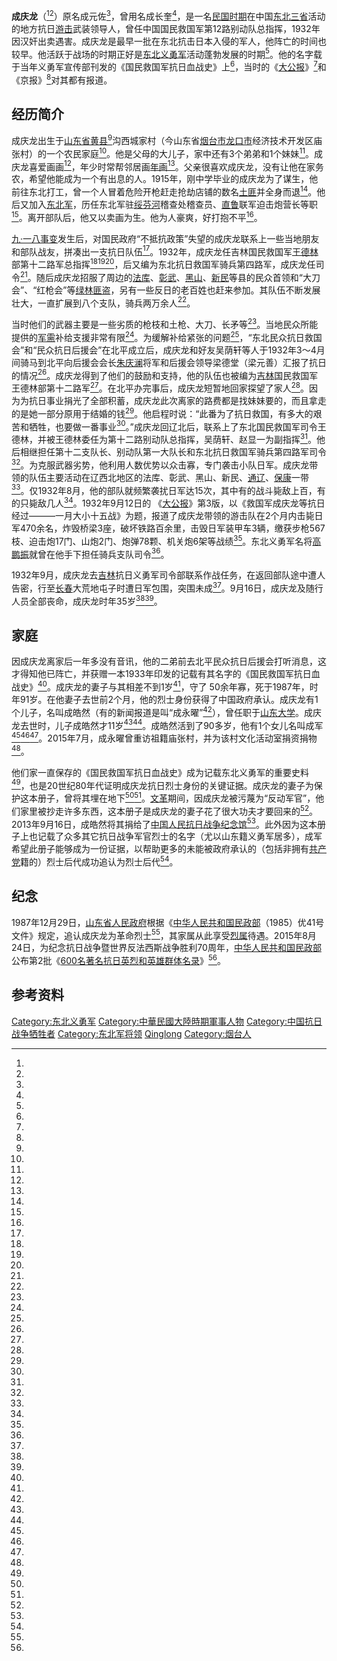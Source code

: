 '''成庆龙'''（{{bd|1898年|3月29日|1932年|9月16日|C成}}<ref name="600人名录"/><ref name="国民救国军小册子"/>）原名成元佐<ref name="福宁客"/>，曾用名成长奎<ref name="福宁客"/>，是一名[[中華民國大陸時期|民国时期]]在中国[[东北三省|东北三省]]活动的地方抗日[[游击队|游击]]武装领导人，曾任中国国民救国军第12路别动队总指挥，1932年因汉奸出卖遇害。成庆龙是最早一批在东北抗击日本入侵的军人，他阵亡的时间也较早。他活跃于战场的时期正好是[[东北抗日义勇军|东北义勇军]]活动蓬勃发展的时期<ref name="济南时报1"/>。他的名字载于当年义勇军宣传部刊发的《国民救国军抗日血战史》上<ref name="国民救国军小册子"/>，当时的《[[大公报|大公报]]》<ref name="济南时报1"/>和《京报》<ref name="济南时报1"/>对其都有报道。

== 经历简介 ==
成庆龙出生于[[山东省|山东省]][[黄县|黄县]]<ref name="国民救国军小册子"/>沟西城家村（今山东省[[烟台市|烟台市]][[龙口市|龙口市]]经济技术开发区庙张村）的一个农民家庭<ref name="福宁客"/>。他是父母的大儿子，家中还有3个弟弟和1个妹妹<ref name="福宁客"/>。成庆龙喜爱画画<ref name="新华网1"/>，年少时常帮邻居画[[年画|年画]]<ref name="福宁客"/>。父亲很喜欢成庆龙，没有让他在家务农，希望他能成为一个有出息的人。1915年，刚中学毕业的成庆龙为了谋生，他前往东北打工，曾一个人冒着危险开枪赶走抢劫店铺的数名[[土匪|土匪]]并全身而退<ref name="福宁客"/>。他后又加入[[东北军|东北军]]，历任东北军驻[[绥芬河|绥芬河]]稽查处稽查员、[[直系军阀|直]][[鲁系军阀|鲁]]联军迫击炮营长等职<ref name="福宁客"/>。离开部队后，他又以卖画为生。他为人豪爽，好打抱不平<ref name="福宁客"/>。

[[九·一八事变|九·一八事变]]发生后，对国民政府“不抵抗政策”失望的成庆龙联系上一些当地朋友和部队战友，拼凑出一支抗日队伍<ref name="福宁客"/>。1932年，成庆龙任吉林国民救国军[[王德林|王德林]]部第十二路军总指挥<ref name="齐鲁晚报1"/><ref name="福宁客"/><ref name="成永曜回祖籍"/>，后又编为东北抗日救国军骑兵第四路军，成庆龙任司令<ref name="福宁客"/>。随后成庆龙招服了周边的[[法库县|法库]]、[[彰武县|彰武]]、[[黑山县|黑山]]、[[新民县|新民]]等县的民众首领和“大刀会”、“红枪会”等[[绿林好汉|绿林匪盗]]，另有一些反日的老百姓也赶来参加。其队伍不断发展壮大，一直扩展到八个支队，骑兵两万余人<ref name="福宁客"/>。

当时他们的武器主要是一些劣质的枪枝和土枪、大刀、长矛等<ref name="福宁客"/>。当地民众所能提供的[[军需|军需]]补给支援非常有限<ref name="福宁客"/>。为缓解补给紧张的问题<ref name="济南时报1"/>，“东北民众抗日救国会”和“民众抗日后援会”在北平成立后，成庆龙和好友吴荫轩等人于1932年3～4月间骑马到北平向后援会会长[[朱庆澜|朱庆澜]]将军和后援会领导梁德堂（梁元善）汇报了抗日的情况<ref name="福宁客"/>。成庆龙得到了他们的鼓励和支持，他的队伍也被编为[[吉林|吉林]]国民救国军王德林部第十二路军<ref name="福宁客"/>。在北平办完事后，成庆龙短暂地回家探望了家人<ref name="福宁客"/>。因为为抗日事业捐光了全部积蓄，成庆龙此次离家的路费都是找妹妹要的，而且拿走的是她一部分原用于结婚的钱<ref name="济南时报1"/>。他启程时说：“此番为了抗日救国，有多大的艰苦和牺牲，也要做一番事业<ref name="福宁客"/>。”成庆龙回辽北后，联系上了东北国民救国军司令王德林，并被王德林委任为第十二路别动队总指挥，吴荫轩、赵显一为副指挥<ref name="福宁客"/>。他后相继担任第十二支队长、别动队第一大队长和东北抗日救国军骑兵第四路军司令<ref name="福宁客"/>。为克服武器劣势，他利用人数优势以众击寡，专门袭击小队日军。成庆龙带领的队伍主要活动在辽西北地区的法库、彰武、黑山、新民、[[通辽县|通辽]]、[[保康镇|保康]]一带<ref name="福宁客"/>。仅1932年8月，他的部队就频繁袭扰日军达15次，其中有的战斗毙敌上百，有的只毙敌几人<ref name="福宁客"/>。1932年9月12日的 《[[大公报|大公报]]》第3版，以《救国军成庆龙等抗日经过———一月大小十五战》为题，报道了成庆龙带领的游击队在2个月内击毙日军470余名，炸毁桥梁3座，破坏铁路百余里，击毁日军装甲车3辆，缴获步枪567枝、迫击炮17门、山炮2门、炮弹78颗、机关炮6架等战绩<ref name="福宁客"/>。东北义勇军名将[[高鹏振|高鹏振]]就曾在他手下担任骑兵支队司令<ref name="福宁客"/>。

1932年9月，成庆龙去[[吉林|吉林]]抗日义勇军司令部联系作战任务，在返回部队途中遭人告密，行至[[长春|长春]]大荒地屯子时遭日军包围，突围未成<ref name="福宁客"/>。9月16日，成庆龙及随行人员全部丧命，成庆龙时年35岁<ref name="国民救国军小册子"/><ref name="福宁客"/>。

== 家庭 ==
因成庆龙离家后一年多没有音讯，他的二弟前去北平民众抗日后援会打听消息，这才得知他已阵亡，并获赠一本1933年印发的记载有其名字的《国民救国军抗日血战史》<ref name="济南时报1"/>。成庆龙的妻子与其相差不到1岁<ref name="山东商报1"/>，守了 50余年寡，死于1987年，时年91岁。在他妻子去世前2个月，他的烈士身份获得了中国政府承认。成庆龙有1个儿子，名叫成皓然（有的新闻报道是叫“成永曜”<ref name="成永曜回祖籍"/>），曾任职于[[山东大学|山东大学]]。成庆龙去世时，儿子成皓然才11岁<ref name="山东商报1"/><ref name="济南商报1"/>。成皓然活到了90多岁，他有1个女儿名叫成军<ref name="齐鲁晚报1"/><ref name="山东商报1"/><ref name="济南商报1"/>。2015年7月，成永曜曾重访祖籍庙张村，并为该村文化活动室捐资捐物<ref name="成永曜回祖籍"/>。

他们家一直保存的《国民救国军抗日血战史》成为记载东北义勇军的重要史料<ref name="济南商报1"/>，也是20世纪80年代证明成庆龙抗日烈士身份的关键证据。成庆龙的妻子为保护这本册子，曾将其埋在地下<ref name="济南商报1"/><ref name="济南时报1"/>。[[文化大革命|文革]]期间，因成庆龙被污蔑为“反动军官”，他们家里被抄走许多东西，这本册子是成庆龙的妻子花了很大功夫才要回来的<ref name="济南时报1"/>。2013年9月16日，成皓然将其捐给了[[中国人民抗日战争纪念馆|中国人民抗日战争纪念馆]]<ref name="济南商报1"/>。此外因为这本册子上也记载了众多其它抗日战争军官烈士的名字（尤以山东籍义勇军居多），成军希望此册子能够成为一份证据，以帮助更多的未能被政府承认的（包括非拥有[[中国共产党|共产党]]籍的）烈士后代成功追认为烈士后代<ref name="济南时报1"/>。

== 纪念 ==
1987年12月29日，[[山东省人民政府|山东省人民政府]]根据《[[中华人民共和国民政部|中华人民共和国民政部]]（1985）优41号文件》规定，追认成庆龙为革命烈士<ref name="济南时报1"/>，其家属从此享受[[烈属|烈属]]待遇。2015年8月24日，为纪念抗日战争暨世界反法西斯战争胜利70周年，[[中华人民共和国民政部|中华人民共和国民政部]]公布第2批《[[著名抗日英烈和英雄群体名录#第二批名錄|600名著名抗日英烈和英雄群体名录]]》<ref name="600人名录"/>。

== 参考资料 ==
{{reflist|colwidth=30em|refs=
<ref name="600人名录">{{cite news |author= |title=第二批600名著名抗日英烈和英雄群体名录公布 |url=http://news.sohu.com/20150824/n419573989.shtml |publisher=[[新华网|新华网]], [[澎湃新闻|澎湃新闻]] (转载网站), [[搜狐|搜狐]] (第2道转载网站) |language=zh-cn |date=2015-08-24 |accessdate=2016-02-19 |archive-date=2019-08-23 |archive-url=https://web.archive.org/web/20190823071958/http://news.sohu.com/20150824/n419573989.shtml |dead-url=no }}</ref>

<ref name="国民救国军小册子">{{cite book |title=国民救国军抗日血战史 |author= |section=中国国民救国军殉难官长简报表 |page=75 |publisher=[[东北义勇军|东北义勇军]]总司令部宣传处 |language=zh |date=1933年11月}}</ref>

<ref name="福宁客">{{cite web |author="福宁客" ([[自媒体|自媒体]]人) |title=他与鬼子一个月打15战，惊天地泣鬼神 |url=http://history.sohu.com/20161014/n470253666.shtml |publisher=搜狐历史 |language=zh-cn |date=2016-10-14 |accessdate=2017-02-19}}</ref>

<ref name="齐鲁晚报1">{{cite news |author=张泰来 (记者) |title=抗日英烈后代将捐先辈遗物 |url=http://epaper.qlwb.com.cn/qlwb/content/20130916/ArticelA04002FM.htm  |publisher=[[齐鲁晚报|齐鲁晚报]] |language=zh-cn |date=2013-09-15 |accessdate=2017-02-19}}</ref>

<ref name="山东商报1">{{cite news |author= |title=山东抗日英烈后人昨捐遗物 |url=http://news.163.com/13/0917/11/98VILLPK00014Q4P.html |publisher=山东商报, 网易 (转载网站) |language=zh-cn |date=2013-09-17 |accessdate=2017-02-19 }}{{Dead link|date=2020年1月 |bot=InternetArchiveBot |fix-attempted=yes }}</ref>

<ref name="成永曜回祖籍">{{cite news |author= |title=英烈后人成永曜回乡捐赠文化设施 |url=http://minsheng.longkou.gov.cn/html/115-4/4638.htm |publisher=山东[[龙口市|龙口市]]政府官方网站 |date=2015-07-23 |accessdate=2017-02-19 }}{{Dead link|date=2019年11月 |bot=InternetArchiveBot |fix-attempted=yes }}</ref>

<ref name="济南商报1">{{cite news |author=邵猛 (记者) |title=《血战史》填补国民救国军研究空白 |url=http://jnsb.e23.cn/shtml/jnsb/20130917/1189457.shtml |publisher= |language=zh-cn |date=2013-09-16 |accessdate=2017-02-19 |archive-date=2013-09-21 |archive-url=https://web.archive.org/web/20130921064921/http://jnsb.e23.cn/shtml/jnsb/20130917/1189457.shtml |dead-url=no }}</ref>

<ref name="济南时报1">{{cite news |author=邵猛 (记者) |title=山东抗日烈士后代捐家藏80年《血战史》或成认定证据 |url=http://sd.ifeng.com/news/fengguanqilu/detail_2013_09/14/1225015_0.shtml?_from_ralated |publisher=济南时报, [[凤凰网|凤凰网]] (转载网站) |language=zh-cn |date=2013-09-14 |accessdate=2017-02-19 |archive-date=2019-08-23 |archive-url=https://web.archive.org/web/20190823093144/http://sd.ifeng.com/news/fengguanqilu/detail_2013_09/14/1225015_0.shtml?_from_ralated |dead-url=no }}</ref>

<ref name="新华网1">{{cite web |author=于涛 |others="海量" (中国广播网编辑) |title=踏迹寻根铸炼警魂——龙口边检站深入红色故里培育“新四有”侧记 |url= http://health.cnr.cn/jkgdxw/20150813/t20150813_519535900.shtml |publisher=[[新华网|新华网]], [[中国广播网|中国广播网]] (转载网站) |language=zh-cn |date=2015-08-13 |accessdate=2017-02-20}}</ref>
}}

{{DEFAULTSORT:Cheng, Qinglong}}
[[Category:东北义勇军|Category:东北义勇军]]
[[Category:中華民國大陸時期軍事人物|Category:中華民國大陸時期軍事人物]]
[[Category:中国抗日战争牺牲者|Category:中国抗日战争牺牲者]]
[[Category:东北军将领|Category:东北军将领]]
[[Category:成姓|Qinglong]]
[[Category:烟台人|Category:烟台人]]